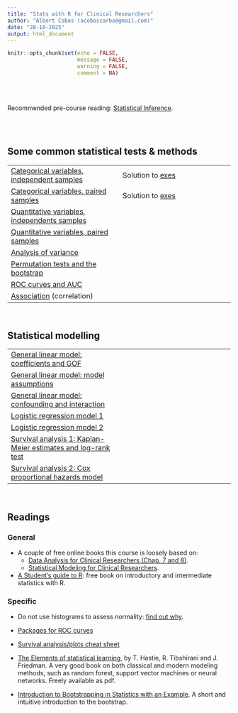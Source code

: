 ```yaml
---
title: "Stats with R for Clinical Researchers"
author: "Albert Cobos (acoboscarbo@gmail.com)"
date: "28-10-2025"
output: html_document
---
```



```r
knitr::opts_chunk$set(echo = FALSE, 
                      message = FALSE, 
                      warning = FALSE,
                      comment = NA)

```

\
\

Recommended pre-course reading: [Statistical Inference](https://acobos.github.io/DA/statistical-inference.html).

\
\


## Some common statistical tests & methods

|  |  |
|------------------------------------|------------------------------------|
| [Categorical variables, independent samples](https://acobos.github.io/CDB_ed4/1_1_categ_indep.html#1) |Solution to [exes](1_1_categ_indep_exe_solution.R) |  
| [Categorical variables, paired samples](https://acobos.github.io/CDB_ed4/1_2_categ_paired.html) |Solution to [exes](1_2_categ_paired_exe_solution.R)  | 
| [Quantitative variables, independents samples](https://acobos.github.io/CDB_ed4/1_3_quant_indep.html) | |
| [Quantitative variables, paired samples]()  |  |
| [Analysis of variance]()  |  |
| [Permutation tests and the bootstrap]()  |  |
| [ROC curves and AUC]()  |  |
| [Association](https://acobos.github.io/CDB_ed2/4_0_association.html#1) (correlation) | |

\

## Statistical modelling

|  |  |
|------------------------------------|------------------------------------|
| [General linear model: coefficients and GOF]() |  |
| [General linear model: model assumptions]() |  |
| [General linear model: confounding and interaction]() |  |
| [Logistic regression model 1]() |  |
| [Logistic regression model 2]() |  |
| [Survival analysis 1: Kaplan-Meier estimates and log-rank test]() |  |
| [Survival analysis 2: Cox proportional hazards model]() |  |

\

## Readings 

### General

- A couple of free online books this course is loosely based on:
  - [Data Analysis for Clinical Researchers (Chap. 7 and 8)](https://acobos.github.io/DA/index.html). 
  - [Statistical Modeling for Clinical Researchers](https://acobos.github.io/SM/index.html).

- [A Student’s guide to R](https://cran.r-project.org/doc/contrib/Horton+Pruim+Kaplan_MOSAIC-StudentGuide.pdf): free book on introductory and intermediate statistics with R.  


### Specific

- Do not use histograms to assess normality: [find out why](https://statisticsbyjim.com/basics/assessing-normality-histograms-probability-plots/).

- [Packages for ROC curves](https://rviews.rstudio.com/2019/03/01/some-r-packages-for-roc-curves/)

- [Survival analysis/plots cheat sheet](https://rpkgs.datanovia.com/survminer/survminer_cheatsheet.pdf)


- [The Elements of statistical learning](https://hastie.su.domains/ElemStatLearn/), by T. Hastie, R. Tibshirani and J. Friedman. A very good book on both classical and modern modeling methods, such as random forest, support vector machines or neural networks. Freely available as pdf.

- [Introduction to Bootstrapping in Statistics with an Example](https://statisticsbyjim.com/hypothesis-testing/bootstrapping/). A short and intuitive introduction to the bootstrap.
